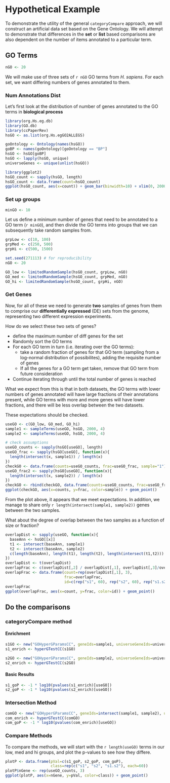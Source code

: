 <!--
  %\VignetteEngine{knitr}
  %\VignetteIndexEntry{hypothetical example}
  %\VignetteDepends{categoryComparePaperRev, ggplot2}
-->
  
# Hypothetical Example
  
To demonstrate the utility of the general `categoryCompare` approach, we will construct an artificial data set based on the Gene Ontology. We will attempt to demonstrate that differences in the **set** or **list** based comparisons are also dependent on the number of items annotated to a particular term.

## GO Terms

```r
nGO <- 20
```

We will make use of three sets of `r nGO` GO terms from *H. sapiens*. For each set, we want differing numbers of genes annotated to them.

### Num Annotations Dist

Let's first look at the distribution of number of genes annotated to the GO terms in **biological process**

```r
library(org.Hs.eg.db)
library(GO.db)
library(ccPaperRev)
hsGO <- as.list(org.Hs.egGO2ALLEGS)

goOntology <- Ontology(names(hsGO))
goBP <- names(goOntology)[goOntology == "BP"]
hsGO <- hsGO[goBP]
hsGO <- lapply(hsGO, unique)
universeGenes <- unique(unlist(hsGO))
```

```r
library(ggplot2)
hsGO_count <- sapply(hsGO, length)
hsGO_count <- data.frame(count=hsGO_count)
ggplot(hsGO_count, aes(x=count)) + geom_bar(binwidth=10) + xlim(0, 2000) + ylim(0, 500)
```

### Set up groups

```r
minGO <- 10
```

Let us define a minimum number of genes that need to be annotated to a GO term (`r minGO`), and then divide the GO terms into groups that we can subsequently take random samples from.

```r
grpLow <- c(10, 100)
grpMed <- c(250, 500)
grpHi <- c(500, 1500)
```

```r
set.seed(271113) # for reproducibility
nGO <- 20

GO_low <- limitedRandomSample(hsGO_count, grpLow, nGO)
GO_med <- limitedRandomSample(hsGO_count, grpMed, nGO)
GO_hi <- limitedRandomSample(hsGO_count, grpHi, nGO)
```

### Get Genes

Now, for all of these we need to generate **two** samples of genes from them to comprise our **differentially expressed** (DE) sets from the genome, representing two different expression experiments.

How do we select these two sets of genes?

* define the maximum number of diff genes for the set
* Randomly sort the GO terms
* For each GO term in turn (i.e. iterating over the GO terms):
  * take a random fraction of genes for that GO term (sampling from a log-normal distribution of possibilites), adding the requisite number of genes
  * If all the genes for a GO term get taken, remove that GO term from future consideration
* Continue iterating through until the total number of genes is reached

What we expect from this is that in both datasets, the GO terms with lower numbers of genes annotated will have large fractions of their annotations present, while GO terms with more and more genes will have lower fractions, and there will be less overlap between the two datasets.

These expectations should be checked.

```r
useGO <- c(GO_low, GO_med, GO_hi)
sample1 <- sampleTerms(useGO, hsGO, 2000, 4)
sample2 <- sampleTerms(useGO, hsGO, 2000, 4)
```

```r
# check assumptions
useGO_counts <- sapply(hsGO[useGO], length)
useGO_frac <- sapply(hsGO[useGO], function(x){
  length(intersect(x, sample1)) / length(x)
})
checkGO <- data.frame(counts=useGO_counts, frac=useGO_frac, sample="1")
useGO_frac2 <- sapply(hsGO[useGO], function(x){
  length(intersect(x, sample2)) / length(x)
})
checkGO <- rbind(checkGO, data.frame(counts=useGO_counts, frac=useGO_frac2, sample="2"))
ggplot(checkGO, aes(x=counts, y=frac, color=sample)) + geom_point()
```

From the plot above, it appears that we meet expectations. In addition, we manage to share only `r length(intersect(sample1, sample2))` genes between the two samples. 

What about the degree of overlap between the two samples as a function of size or fraction?

```r
overlapDist <- sapply(useGO, function(x){
  baseAnn <- hsGO[[x]]
  t1 <- intersect(baseAnn, sample1)
  t2 <- intersect(baseAnn, sample2)
  c(length(baseAnn), length(t1), length(t2), length(intersect(t1,t2)))
})
overlapDist <- t(overlapDist)
overlapFrac <- c(overlapDist[,2] / overlapDist[,1], overlapDist[,3]/overlapDist[,1], overlapDist[,4]/overlapDist[,1])
overlapFrac <- data.frame(count=rep(overlapDist[,1], 3), 
                          frac=overlapFrac, 
                          id=c(rep("s1", 60), rep("s2", 60), rep("s1.s2", 60)))
overlapFrac
ggplot(overlapFrac, aes(x=count, y=frac, color=id)) + geom_point()
```

## Do the comparisons

### categoryCompare method


#### Enrichment

```r
s1GO <- new("GOHyperGParamsCC", geneIds=sample1, universeGeneIds=universeGenes, ontology="BP", fdr=0, annotation="org.Hs.eg.db")
s1_enrich <- hyperGTestCC(s1GO)

s2GO <- new("GOHyperGParamsCC", geneIds=sample2, universeGeneIds=universeGenes, ontology="BP", fdr=0, annotation="org.Hs.eg.db")
s2_enrich <- hyperGTestCC(s2GO)
```

#### Basic Results

```r
s1_goP <- -1 * log10(pvalues(s1_enrich)[useGO])
s2_goP <- -1 * log10(pvalues(s2_enrich)[useGO])
```


### Intersection Method

```r
comGO <- new("GOHyperGParamsCC", geneIds=intersect(sample1, sample2), universeGeneIds=universeGenes, ontology="BP", fdr=0, annotation="org.Hs.eg.db")
com_enrich <- hyperGTestCC(comGO)
com_goP <- -1 * log10(pvalues(com_enrich)[useGO])
```


### Compare Methods

To compare the methods, we will start with the `r length(useGO)` terms in our low, med and hi groups, and plot the p-values to see how they differe.

```r
plotP <- data.frame(pVal=c(s1_goP, s2_goP, com_goP), 
                    class=rep(c("s1", "s2", "s1.s2"), each=60))
plotP$nGene <- rep(useGO_counts, 3)
ggplot(plotP, aes(x=nGene, y=pVal, color=class)) + geom_point()
```